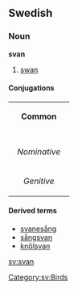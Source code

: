 ==Swedish==
===Noun===
'''svan'''

#[[swan]]

====Conjugations====
{| border=1 cellspacing=0
| bgcolor="#FFFFF0" colspan=5 align=center | '''Common'''
|-
|- bgcolor="#FFFFF0" align=center
! rowspan=2 | 
| colspan=2 width=105| Singular 
| colspan=2 | Plural
|- bgcolor="#FFFFF0" align=center
| width=105 | ''Indefinite'' 
| width=105 | ''Definite'' 
| width=105 |  ''Indefinite'' 
|  width=105 | ''Definite''
|- align=center
| width=105 bgcolor="#FFFFF0" | ''Nominative'' 
| [[svan]]
| [[svanen]]
| [[svanar]]
| [[svanarna]]
|- align=center
| width=105 bgcolor="#FFFFF0" | ''Genitive'' 
| [[svans]]
| [[svanens]]
| [[svanars]]
| [[svanarnas]]
|}
====Derived terms====
*[[svanesång]]
*[[sångsvan]]
*[[knölsvan]]

[[sv:svan]]
[[Category:sv:Birds]]